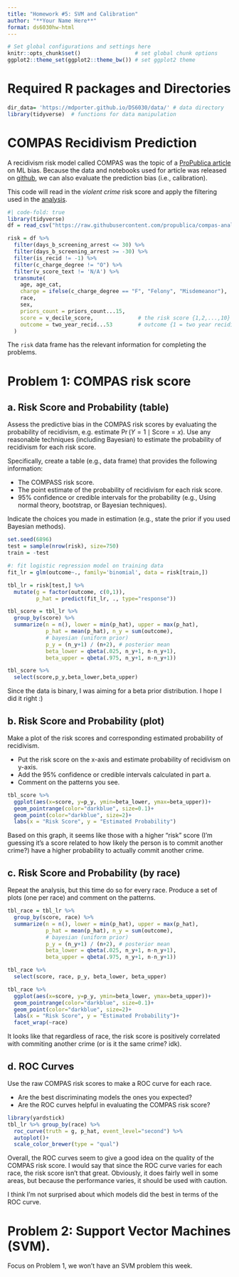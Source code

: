 ```yaml
---
title: "Homework #5: SVM and Calibration" 
author: "**Your Name Here**"
format: ds6030hw-html
---
```


```r
# Set global configurations and settings here
knitr::opts_chunk$set()                 # set global chunk options
ggplot2::theme_set(ggplot2::theme_bw()) # set ggplot2 theme
```

# Required R packages and Directories {.unnumbered .unlisted}

```r
dir_data= 'https://mdporter.github.io/DS6030/data/' # data directory
library(tidyverse)  # functions for data manipulation  
```


# COMPAS Recidivism Prediction

A recidivism risk model called COMPAS was the topic of a [ProPublica article](https://www.propublica.org/article/machine-bias-risk-assessments-in-criminal-sentencing/) on ML bias. Because the data and notebooks used for article was released on [github](https://github.com/propublica/compas-analysis), we can also evaluate the prediction bias (i.e., calibration). 

This code will read in the *violent crime* risk score and apply the filtering used in the [analysis](https://github.com/propublica/compas-analysis/blob/master/Compas%20Analysis.ipynb).
```r
#| code-fold: true
library(tidyverse)
df = read_csv("https://raw.githubusercontent.com/propublica/compas-analysis/master/compas-scores-two-years-violent.csv")

risk = df %>% 
  filter(days_b_screening_arrest <= 30) %>%
  filter(days_b_screening_arrest >= -30) %>% 
  filter(is_recid != -1) %>%
  filter(c_charge_degree != "O") %>%
  filter(v_score_text != 'N/A') %>% 
  transmute(
    age, age_cat,
    charge = ifelse(c_charge_degree == "F", "Felony", "Misdemeanor"),
    race,
    sex,                 
    priors_count = priors_count...15,
    score = v_decile_score,              # the risk score {1,2,...,10}
    outcome = two_year_recid...53        # outcome {1 = two year recidivate}
  )
```

The `risk` data frame has the relevant information for completing the problems.



# Problem 1: COMPAS risk score


## a. Risk Score and Probability (table)

Assess the predictive bias in the COMPAS risk scores by evaluating the probability of recidivism, e.g. estimate $\Pr(Y = 1 \mid \text{Score}=x)$. Use any reasonable techniques (including Bayesian) to estimate the probability of recidivism for each risk score. 

Specifically, create a table (e.g., data frame) that provides the following information:

- The COMPASS risk score.
- The point estimate of the probability of recidivism for each risk score.
- 95% confidence or credible intervals for the probability (e.g., Using normal theory, bootstrap, or Bayesian techniques).

Indicate the choices you made in estimation (e.g., state the prior if you used Bayesian methods).

::: {.callout-note title="Solution"}
```r
set.seed(6896)
test = sample(nrow(risk), size=750)
train = -test
```

```r
#: fit logistic regression model on training data
fit_lr = glm(outcome~., family='binomial', data = risk[train,])
```

```r
tbl_lr = risk[test,] %>%
  mutate(g = factor(outcome, c(0,1)),
         p_hat = predict(fit_lr, ., type="response"))
```

```r
tbl_score = tbl_lr %>%
  group_by(score) %>%
  summarize(n = n(), lower = min(p_hat), upper = max(p_hat),
            p_hat = mean(p_hat), n_y = sum(outcome),
            # bayesian (uniform prior)
            p_y = (n_y+1) / (n+2), # posterior mean 
            beta_lower = qbeta(.025, n_y+1, n-n_y+1), 
            beta_upper = qbeta(.975, n_y+1, n-n_y+1)) 
```

```r
tbl_score %>%
  select(score,p_y,beta_lower,beta_upper)
```

Since the data is binary, I was aiming for a beta prior distribution. I hope I did it right :)
:::

## b. Risk Score and Probability (plot)

Make a plot of the risk scores and corresponding estimated probability of recidivism. 

- Put the risk score on the x-axis and estimate probability of recidivism on y-axis.
- Add the 95% confidence or credible intervals calculated in part a.
- Comment on the patterns you see. 

::: {.callout-note title="Solution"}
```r
tbl_score %>%
  ggplot(aes(x=score, y=p_y, ymin=beta_lower, ymax=beta_upper))+
  geom_pointrange(color="darkblue", size=0.1)+
  geom_point(color="darkblue", size=2)+
  labs(x = "Risk Score", y = "Estimated Probability")
```
Based on this graph, it seems like those with a higher "risk" score (I'm guessing it's a score related to how likely the person is to commit another crime?) have a higher probability to actually commit another crime. 
:::

## c. Risk Score and Probability (by race)

Repeat the analysis, but this time do so for every race. Produce a set of plots (one per race) and comment on the patterns. 

::: {.callout-note title="Solution"}
```r
tbl_race = tbl_lr %>%
  group_by(score, race) %>%
  summarize(n = n(), lower = min(p_hat), upper = max(p_hat),
            p_hat = mean(p_hat), n_y = sum(outcome),
            # bayesian (uniform prior)
            p_y = (n_y+1) / (n+2), # posterior mean 
            beta_lower = qbeta(.025, n_y+1, n-n_y+1), 
            beta_upper = qbeta(.975, n_y+1, n-n_y+1)) 
```

```r
tbl_race %>%
  select(score, race, p_y, beta_lower, beta_upper)
```

```r
tbl_race %>%
  ggplot(aes(x=score, y=p_y, ymin=beta_lower, ymax=beta_upper))+
  geom_pointrange(color="darkblue", size=0.1)+
  geom_point(color="darkblue", size=2)+
  labs(x = "Risk Score", y = "Estimated Probability")+
  facet_wrap(~race)
```

It looks like that regardless of race, the risk score is positively correlated with commiting another crime (or is it the same crime? idk).
:::

## d. ROC Curves

Use the raw COMPAS risk scores to make a ROC curve for each race. 

- Are the best discriminating models the ones you expected? 
- Are the ROC curves helpful in evaluating the COMPAS risk score? 

::: {.callout-note title="Solution"}
```r
library(yardstick)
tbl_lr %>% group_by(race) %>%
  roc_curve(truth = g, p_hat, event_level="second") %>%
  autoplot()+
  scale_color_brewer(type = "qual")
```

Overall, the ROC curves seem to give a good idea on the quality of the COMPAS risk score. I would say that since the ROC curve varies for each race, the risk score isn't that great. Obviously, it does fairly well in some areas, but because the performance varies, it should be used with caution. 

I think I'm not surprised about which models did the best in terms of the ROC curve.
:::

# Problem 2: Support Vector Machines (SVM). 

Focus on Problem 1, we won't have an SVM problem this week.
